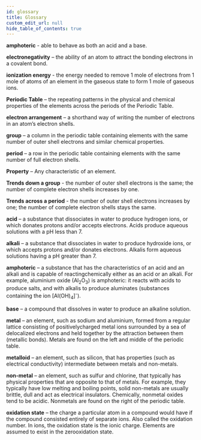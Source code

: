 ```yaml
---
id: glossary
title: Glossary
custom_edit_url: null
hide_table_of_contents: true
---
```



<p>
  <strong>amphoteric</strong>
  <AudioButton url="/media/44.dc1b34e7.mp3" /> - able to behave as both an acid and
  a base.
</p>
<p>
  <strong>electronegativity</strong>
  <AudioButton url="/media/44.dc1b34e7.mp3" /> – the ability of an atom to attract
  the bonding electrons in a covalent bond.
</p>
<p>
  <strong>ionization energy</strong>
  <AudioButton url="/media/44.dc1b34e7.mp3" /> - the energy needed to remove 1 mole
  of electrons from 1 mole of atoms of an element in the gaseous state to form 1
  mole of gaseous ions.
</p>
<p>
  <strong>Periodic Table</strong>
  <AudioButton url="/media/44.dc1b34e7.mp3" /> – the repeating patterns in the physical
  and chemical properties of the elements across the periods of the Periodic Table.
</p>
<p>
  <strong>electron arrangement</strong>
  <AudioButton url="/media/44.dc1b34e7.mp3" /> – a shorthand way of writing the number
  of electrons in an atom’s electron shells.
</p>
<p>
  <strong>group</strong>
  <AudioButton url="/media/44.dc1b34e7.mp3" /> – a column in the periodic table containing
  elements with the same number of outer shell electrons and similar chemical properties.
</p>
<p>
  <strong>period</strong>
  <AudioButton url="/media/44.dc1b34e7.mp3" /> – a row in the periodic table containing
  elements with the same number of full electron shells.
</p>
<p>
  <strong>Property</strong>
  <AudioButton url="/media/44.dc1b34e7.mp3" /> – Any characteristic of an element.
</p>
<p>
  <strong>Trends down a group</strong>
  <AudioButton url="/media/44.dc1b34e7.mp3" /> - the number of outer shell electrons
  is the same; the number of complete electron shells increases by one.
</p>
<p>
  <strong>Trends across a period</strong>
  <AudioButton url="/media/44.dc1b34e7.mp3" /> - the number of outer shell electrons
  increases by one; the number of complete electron shells stays the same.
</p>
<p>
  <strong>acid</strong>
  <AudioButton url="/media/44.dc1b34e7.mp3" /> – a substance that dissociates in
  water to produce hydrogen ions, or which donates protons and/or accepts electrons.
  Acids produce aqueous solutions with a pH less than 7.
</p>
<p>
  <strong>alkali</strong>
  <AudioButton url="/media/44.dc1b34e7.mp3" /> – a substance that dissociates in
  water to produce hydroxide ions, or which accepts protons and/or donates electrons.
  Alkalis form aqueous solutions having a pH greater than 7.
</p>
<p>
  <strong>amphoteric</strong>
  <AudioButton url="/media/44.dc1b34e7.mp3" /> – a substance that has the characteristics
  of an acid and an alkali and is capable of reactingсhemically either as an acid
  or an alkali. For example, aluminium oxide (Al<sub>2</sub>O<sub>3</sub>) is amphoteric:
  it reacts with acids to produce salts, and with alkalis to produce aluminates (substances
  containing the ion [Al(OH)<sub>4</sub>]<sup>-</sup>).
</p>
<p>
  <strong>base</strong>
  <AudioButton url="/media/44.dc1b34e7.mp3" /> – a compound that dissolves in water
  to produce an alkaline solution.
</p>
<p>
  <strong>metal</strong>
  <AudioButton url="/media/44.dc1b34e7.mp3" /> – an element, such as sodium and aluminium,
  formed from a regular lattice consisting of positivelycharged metal ions surrounded
  by a sea of delocalized electrons and held together by the attraction between them
  (metallic bonds). Metals are found on the left and middle of the periodic table.
</p>
<p>
  <strong>metalloid</strong>
  <AudioButton url="/media/44.dc1b34e7.mp3" /> – an element, such as silicon, that
  has properties (such as electrical conductivity) intermediate between metals and
  non-metals.
</p>
<p>
  <strong>non-metal</strong>
  <AudioButton url="/media/44.dc1b34e7.mp3" /> – an element, such as sulfur and chlorine,
  that typically has physical properties that are opposite to that of metals. For
  example, they typically have low melting and boiling points, solid non-metals are
  usually brittle, dull and act as electrical insulators. Chemically, nonmetal oxides
  tend to be acidic. Nonmetals are found on the right of the periodic table.
</p>
<p>
  <strong>oxidation state</strong>
  <AudioButton url="/media/44.dc1b34e7.mp3" /> – the charge a particular atom in
  a compound would have if the compound consisted entirely of separate ions. Also
  called the oxidation number. In ions, the oxidation state is the ionic charge.
  Elements are assumed to exist in the zerooxidation state.
</p>
